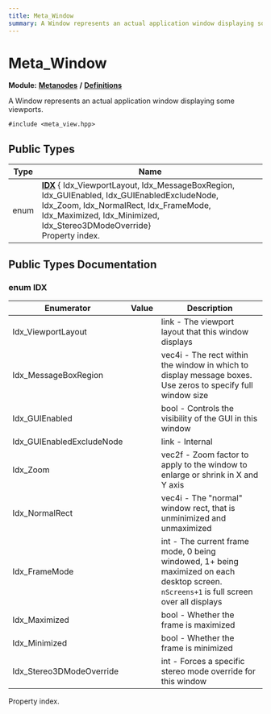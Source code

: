 ```yaml
---
title: Meta_Window
summary: A Window represents an actual application window displaying some viewports. 
---
```


# Meta_Window

**Module:** **[Metanodes](../../modules/metanodes/index.mdx)** **/** **[Definitions](../../modules/metanodes/definitions.mdx)**

A Window represents an actual application window displaying some viewports. 

`#include <meta_view.hpp>`

## Public Types

| Type           | Name           |
| -------------- | -------------- |
| enum| **[IDX](#enum-idx)** { Idx_ViewportLayout, Idx_MessageBoxRegion, Idx_GUIEnabled, Idx_GUIEnabledExcludeNode, Idx_Zoom, Idx_NormalRect, Idx_FrameMode, Idx_Maximized, Idx_Minimized, Idx_Stereo3DModeOverride}<br />Property index.  |

## Public Types Documentation

### enum IDX

| Enumerator | Value | Description |
| ---------- | ----- | ----------- |
| Idx_ViewportLayout | | link - The viewport layout that this window displays   |
| Idx_MessageBoxRegion | | vec4i - The rect within the window in which to display message boxes. Use zeros to specify full window size   |
| Idx_GUIEnabled | | bool - Controls the visibility of the GUI in this window   |
| Idx_GUIEnabledExcludeNode | | link - Internal   |
| Idx_Zoom | | vec2f - Zoom factor to apply to the window to enlarge or shrink in X and Y axis   |
| Idx_NormalRect | | vec4i - The "normal" window rect, that is unminimized and unmaximized   |
| Idx_FrameMode | | int - The current frame mode, 0 being windowed, 1+ being maximized on each desktop screen. `nScreens+1` is full screen over all displays   |
| Idx_Maximized | | bool - Whether the frame is maximized   |
| Idx_Minimized | | bool - Whether the frame is minimized   |
| Idx_Stereo3DModeOverride | | int - Forces a specific stereo mode override for this window   |

Property index. 
